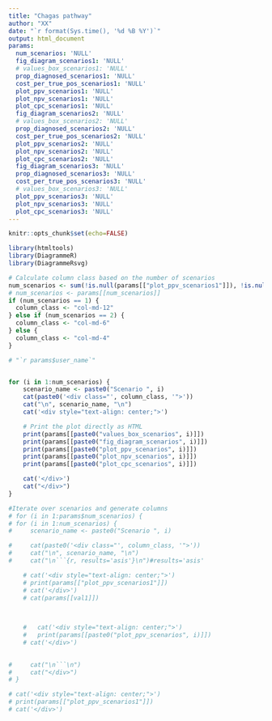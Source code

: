 ```yaml
---
title: "Chagas pathway"
author: "XX"
date: "`r format(Sys.time(), '%d %B %Y')`"
output: html_document
params:
  num_scenarios: 'NULL'
  fig_diagram_scenarios1: 'NULL'
  # values_box_scenarios1: 'NULL'
  prop_diagnosed_scenarios1: 'NULL' 
  cost_per_true_pos_scenarios1: 'NULL'
  plot_ppv_scenarios1: 'NULL'
  plot_npv_scenarios1: 'NULL'
  plot_cpc_scenarios1: 'NULL'
  fig_diagram_scenarios2: 'NULL'
  # values_box_scenarios2: 'NULL'
  prop_diagnosed_scenarios2: 'NULL' 
  cost_per_true_pos_scenarios2: 'NULL'
  plot_ppv_scenarios2: 'NULL'
  plot_npv_scenarios2: 'NULL'
  plot_cpc_scenarios2: 'NULL'
  fig_diagram_scenarios3: 'NULL'
  prop_diagnosed_scenarios3: 'NULL' 
  cost_per_true_pos_scenarios3: 'NULL'
  # values_box_scenarios3: 'NULL'
  plot_ppv_scenarios3: 'NULL'
  plot_npv_scenarios3: 'NULL'
  plot_cpc_scenarios3: 'NULL'
---
```



```r
knitr::opts_chunk$set(echo=FALSE)

library(htmltools)
library(DiagrammeR)
library(DiagrammeRsvg)

# Calculate column class based on the number of scenarios
num_scenarios <- sum(!is.null(params[["plot_ppv_scenarios1"]]), !is.null(params[["plot_ppv_scenarios2"]]), !is.null(params[["plot_ppv_scenarios3"]]))
# num_scenarios <- params[[num_scenarios]]
if (num_scenarios == 1) {
  column_class <- "col-md-12"
} else if (num_scenarios == 2) {
  column_class <- "col-md-6"
} else {
  column_class <- "col-md-4"
}


```

<div class="row">
```r

# "`r params$user_name`"


for (i in 1:num_scenarios) {
    scenario_name <- paste0("Scenario ", i)
    cat(paste0('<div class="', column_class, '">'))
    cat("\n", scenario_name, "\n")
    cat('<div style="text-align: center;">')

    # Print the plot directly as HTML
    print(params[[paste0("values_box_scenarios", i)]])
    print(params[[paste0("fig_diagram_scenarios", i)]])
    print(params[[paste0("plot_ppv_scenarios", i)]])
    print(params[[paste0("plot_npv_scenarios", i)]])
    print(params[[paste0("plot_cpc_scenarios", i)]])

    cat('</div>')
    cat("</div>")
}

#Iterate over scenarios and generate columns
# for (i in 1:params$num_scenarios) {
# for (i in 1:num_scenarios) {
#     scenario_name <- paste0("Scenario ", i)

#     cat(paste0('<div class="', column_class, '">'))
#     cat("\n", scenario_name, "\n")
#     cat("\n```{r, results='asis'}\n")#results='asis'

    # cat('<div style="text-align: center;">')
    # print(params[["plot_ppv_scenarios1"]])
    # cat('</div>')
    # cat(params[[val1]])

    
    
    #   cat('<div style="text-align: center;">')
    #   print(params[[paste0("plot_ppv_scenarios", i)]])
    # cat('</div>')

    
#     cat("\n```\n")
#     cat("</div>")
# }

# cat('<div style="text-align: center;">')
# print(params[["plot_ppv_scenarios1"]])
# cat('</div>')
```
</div>



<!-- <div class="row"> -->
<!--   <div class=`column_class`> -->
<!--   Scenario 1 -->
<!--     ```{r} -->
<!--     num_scenarios -->
<!--     column_class -->
<!--     params[["sensitivity_scenario1"]] -->
<!--     params[["specificity_scenario1"]] -->
<!--     ``` -->
<!--   </div> -->

<!--   <!-- <div class="col-md-4"> --> 
<!--    <div class=`column_class`> -->
<!--    Scenario 2 -->
<!--     ```{r} -->
<!--     params[["sensitivity_scenario2"]] -->
<!--     params[["specificity_scenario2"]] -->
<!--     ``` -->
<!--   </div> -->
<!--   <div class=`column_class`> -->
<!--    <!-- <div class="col-md-4"> --> 
<!--    Scenario 3 -->
<!--     ```{r} -->
<!--     params[["sensitivity_scenario3"]] -->
<!--     params[["specificity_scenario3"]] -->
<!--     ``` -->
<!--   </div> -->
<!-- </div> -->
  
  
  
  
  

<!-- # ```{r, results='asis'} -->
<!-- # cat('<div style="text-align: center;">') -->
<!-- # print(params[["scatterplot_plot"]]) -->
<!-- # cat('</div>') -->
<!-- # -->
<!-- # # params[["scatterplot_plot"]] -->
<!-- # ``` -->



